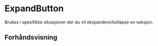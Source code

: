 
<Meta of={ExpandButtonStories} />

# ExpandButton

Brukes i spesifikke situasjoner der du vil ekspandere/kollapse en seksjon.

## Forhåndsvisning

<Canvas of={ExpandButtonStories.Standard} />
<Controls of={ExpandButtonStories.Standard} />
